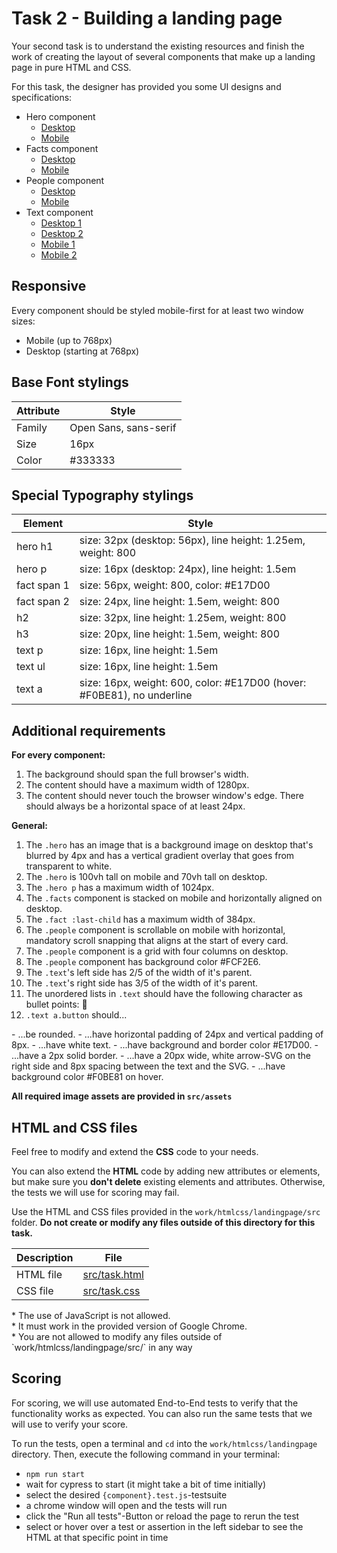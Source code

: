 
# Task 2 - Building a landing page

Your second task is to understand the existing resources and finish the work of creating the layout of several components that make up a landing page in pure HTML and CSS.

For this task, the designer has provided you some UI designs and specifications:

- Hero component
  - [Desktop](http://localhost/work/htmlcss/landingpage/material/hero-final-desktop.jpg)
  - [Mobile](http://localhost/work/htmlcss/landingpage/material/hero-final-mobile.jpg)
- Facts component
  - [Desktop](http://localhost/work/htmlcss/landingpage/material/facts-final-desktop.jpg)
  - [Mobile](http://localhost/work/htmlcss/landingpage/material/facts-final-mobile.jpg)
- People component
  - [Desktop](http://localhost/work/htmlcss/landingpage/material/people-final-desktop.jpg)
  - [Mobile](http://localhost/work/htmlcss/landingpage/material/people-final-mobile.jpg)
- Text component
  - [Desktop 1](http://localhost/work/htmlcss/landingpage/material/text-final-desktop-1.jpg)
  - [Desktop 2](http://localhost/work/htmlcss/landingpage/material/text-final-desktop-2.jpg)
  - [Mobile 1](http://localhost/work/htmlcss/landingpage/material/text-final-mobile-1.jpg)
  - [Mobile 2](http://localhost/work/htmlcss/landingpage/material/text-final-mobile-2.jpg)

## Responsive

Every component should be styled mobile-first for at least two window sizes:

- Mobile (up to 768px)
- Desktop (starting at 768px)

## Base Font stylings

| Attribute | Style                 |
| --------- | --------------------- |
| Family    | Open Sans, sans-serif |
| Size      | 16px                  |
| Color     | #333333               |

## Special Typography stylings

| Element     | Style                                                                  |
|-------------|------------------------------------------------------------------------|
| hero h1     | size: 32px (desktop: 56px), line height: 1.25em, weight: 800           |
| hero p      | size: 16px (desktop: 24px), line height: 1.5em                         |
| fact span 1 | size: 56px, weight: 800, color: #E17D00                                |
| fact span 2 | size: 24px, line height: 1.5em, weight: 800                            |
| h2          | size: 32px, line height: 1.25em, weight: 800                           |
| h3          | size: 20px, line height: 1.5em, weight: 800                            |
| text p      | size: 16px, line height: 1.5em                                         |
| text ul     | size: 16px, line height: 1.5em                                         |
| text a      | size: 16px, weight: 600, color: #E17D00 (hover: #F0BE81), no underline |

## Additional requirements

**For every component:**

1. The background should span the full browser's width.
1. The content should have a maximum width of 1280px.
1. The content should never touch the browser window's edge. There should always be a horizontal space of at least 24px.

**General:**

1. The `.hero` has an image that is a background image on desktop that's blurred by 4px and has a vertical gradient overlay that goes from transparent to white.
1. The `.hero` is 100vh tall on mobile and 70vh tall on desktop.
1. The `.hero p` has a maximum width of 1024px.
1. The `.facts` component is stacked on mobile and horizontally aligned on desktop.
1. The `.fact :last-child` has a maximum width of 384px.
1. The `.people` component is scrollable on mobile with horizontal, mandatory scroll snapping that aligns at the start of every card.
1. The `.people` component is a grid with four columns on desktop.
1. The `.people` component has background color #FCF2E6.
1. The `.text`'s left side has 2/5 of the width of it's parent.
1. The `.text`'s right side has 3/5 of the width of it's parent.
1. The unordered lists in `.text` should have the following character as bullet points: 🔸
1. `.text a.button` should...
<div style={{ paddingLeft: 30 }}>
  - ...be rounded.
  - ...have horizontal padding of 24px and vertical padding of 8px.
  - ...have white text.
  - ...have background and border color #E17D00.
  - ...have a 2px solid border.
  - ...have a 20px wide, white arrow-SVG on the right side and 8px spacing between the text and the SVG.
  - ...have background color #F0BE81 on hover.
</div>

**All required image assets are provided in `src/assets`**

## HTML and CSS files

Feel free to modify and extend the **CSS** code to your needs.

You can also extend the **HTML** code by adding new attributes or elements,
but make sure you **don't delete** existing elements and attributes.
Otherwise, the tests we will use for scoring may fail.

Use the HTML and CSS files provided in the `work/htmlcss/landingpage/src` folder.
**Do not create or modify any files outside of this directory for this task.**

| Description | File                                                                                                     |
| ----------- | -------------------------------------------------------------------------------------------------------- |
| HTML file   | [src/task.html](http://localhost/work/htmlcss/landingpage/src/task.html) |
| CSS file    | [src/task.css](http://localhost/work/htmlcss/landingpage/src/task.css)   |

<Highlight type="error">
  * The use of JavaScript is not allowed. <br />
  * It must work in the provided version of Google Chrome. <br />
  * You are not allowed to modify any files outside
  of `work/htmlcss/landingpage/src/` in any way <br />
</Highlight>

## Scoring

For scoring, we will use automated End-to-End tests to verify that the functionality works as expected.
You can also run the same tests that we will use to verify your score.

To run the tests, open a terminal and `cd` into the `work/htmlcss/landingpage` directory.
Then, execute the following command in your terminal:

- `npm run start`
- wait for cypress to start (it might take a bit of time initially)
- select the desired `{component}.test.js`-testsuite
- a chrome window will open and the tests will run
- click the "Run all tests"-Button or reload the page to rerun the test
- select or hover over a test or assertion in the left sidebar to see the HTML at that specific point in time
